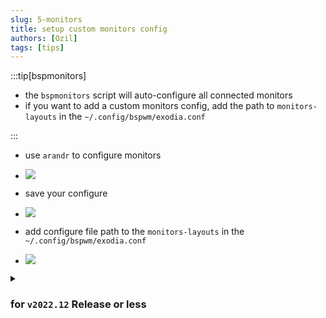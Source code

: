 ```yaml
---
slug: 5-monitors
title: setup custom monitors config
authors: [Ozil]
tags: [tips]
---
```


:::tip[bspmonitors]

- the `bspmonitors` script will auto-configure all connected monitors
- if you want to add a custom monitors config, add the path to `monitors-layouts` in the `~/.config/bspwm/exodia.conf`

:::

- use `arandr` to configure monitors

- ![](/img/tips/monitors/1.png)

- save your configure

- ![](/img/tips/monitors/2.png)

- add configure file path to the `monitors-layouts` in the `~/.config/bspwm/exodia.conf`

- ![](/img/tips/monitors/monitors-layout.png)

<details>
    <summary><h3> for <code>v2022.12</code> Release or less </h3></summary>

- use `arandr` to configure monitors

- ![](/img/tips/monitors/1.png)

- save your configure

- ![](/img/tips/monitors/2.png)

- copy  the script from `~/.screenlayout/monitors.sh` to `~/.config/bspwm/bin/`

- `cp ~/.screenlayout/monitors.sh ~/.config/bspwm/bin/`
- `mv ~/.config/bspwm/bin/monitors.sh ~/.config/bspwm/bin/monitors`

- then call this script from `bspwmrc` file

- edit `~/.config/bspwm/bspwmrc`
- `nvim ~/.config/bspwm/bspwmrc`
- ![](/img/tips/monitors/3.png)
- save.
- Restart BSPWM <kbd>ctrl + shift + r</kbd>

</details>
